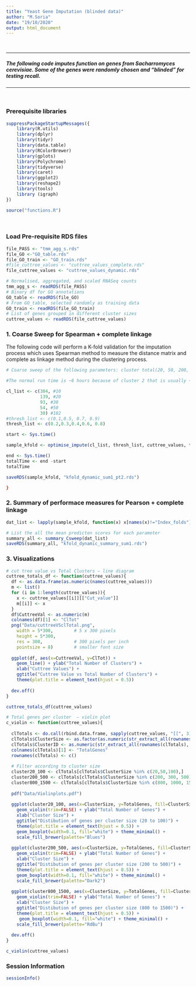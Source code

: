 ```yaml
---
title: "Yeast Gene Imputation (blinded data)"
author: "M.Soria"
date: "19/10/2020"
output: html_document
---
```

</br>

***

##### The following code imputes function on genes from Sacharromyces cerevisiae. Some of the genes were randomly chosen and "blinded" for testing recall.
***

</br>

### Prerequisite libraries
```r
suppressPackageStartupMessages({
    library(R.utils)
    library(dplyr)
    library(tidyr)
    library(data.table)
    library(RColorBrewer)
    library(gplots)
    library(Polychrome)
    library(tidyverse)
    library(caret)
    library(ggplot2)
    library(reshape2)
    library(tools)
    library (igraph)
})

source("functions.R")

```
</br>

### Load Pre-requisite RDS files 
```r
file_PASS <- "tmm_agg_s.rds"
file_GO <-"GO_table.rds"
file_GO_train <- "GO_train.rds"
#file_cuttree_values <- "cuttree_values_complete.rds"
file_cuttree_values <- "cuttree_values_dynamic.rds"

# Normalised, aggregated, and scaled RNASeq counts
tmm_agg_s <- readRDS(file_PASS)
# Binary df for GO annotations 
GO_table <- readRDS(file_GO)
# From GO_table, selected randomly as training data
GO_train <- readRDS(file_GO_train)
# List of genes grouped in different cluster sizes
cuttree_values <- readRDS(file_cuttree_values)
```

### 1. Coarse Sweep for Spearman + complete linkage 
The following code will perform a K-fold validation for the imputation process which uses Spearman method to measure the distance matrix and complete as linkage method during the clustering process. 

```r
# Coarse sweep of the following parameters: cluster total(20, 50, 200, 500) and threshold (0.1, 0.4, 0.8)

#The normal run time is ~6 hours because of cluster 2 that is usually ~2000 genes

cl_list <- c(304, #10
             139, #20
             93, #30
             54, #50
             30) #102
#thresh_list <- c(0.1,0.5, 0.7, 0.9)
thresh_list <- c(0.2,0.3,0.4,0.6, 0.8)

start <- Sys.time()

sample_kfold <- optimise_impute(cl_list, thresh_list, cuttree_values, tmm_agg_s, GO_train)

end <- Sys.time()
totalTime <- end -start
totalTime

saveRDS(sample_kfold, "kfold_dynamic_sum1_pt2.rds")

}

```

### 2. Summary of performace measures for Pearson + complete linkage

```r

dat_list <- lapply(sample_kfold, function(x) x[names(x)!="Index_folds"])

# List the all the mean predicton scores for each parameter 
summary_all <- summary_Csweep(dat_list)
saveRDS(summary_all, "kfold_dynamic_summary_sum1.rds")

```

### 3. Visualizations

```r

# cut tree value vs Total Clusters – line diagram
cuttree_totals_df <- function(cuttree_values){
  df <- as.data.frame(as.numeric(names(cuttree_values)))
  m <- list()
  for (i in 1:length(cuttree_values)){
    x <- cuttree_values[[i]][["Cut_value"]]
    m[[i]] <- x
  }
  df$CuttreeVal <- as.numeric(m)
  colnames(df)[1] <- "ClTot"
  png("Data/cuttreeVSclTotal.png",
    width = 5*300,        # 5 x 300 pixels
    height = 5*300,
    res = 300,            # 300 pixels per inch
    pointsize = 8)        # smaller font size
  
  ggplot(df, aes(x=CuttreeVal, y=ClTot)) +
    geom_line() + ylab("Total Number of Clusters") +
    xlab("Cuttree Values") +
    ggtitle("Cuttree Value vs Total Number of Clusters") +
    theme(plot.title = element_text(hjust = 0.5))
  
  dev.off()
}

cuttree_totals_df(cuttree_values)

# Total genes per cluster  – violin plot
c_violin <- function(cuttree_values){
  
  clTotals <- do.call(rbind.data.frame, sapply(cuttree_values, "[[", 3))
  clTotals$ClusterSize <- as.factor(as.numeric(str_extract_all(rownames(clTotals), "^[:digit:]*(?=.)")))
  clTotals$ClusterID <- as.numeric(str_extract_all(rownames(clTotals), "(?=.)\\d+$"))
  colnames(clTotals)[1] <- "TotalGenes"
  rownames(clTotals) <- c()
  
  # Filter according to cluster size
  cluster20_100 <- clTotals[clTotals$ClusterSize %in% c(20,50,100),]
  cluster200_500 <- clTotals[clTotals$ClusterSize %in% c(200, 300, 500),]
  cluster800_1500 <- clTotals[clTotals$ClusterSize %in% c(800, 1000, 1500),]
  
  pdf("Data/Violinplots.pdf")
  
  ggplot(cluster20_100, aes(x=ClusterSize, y=TotalGenes, fill=ClusterSize)) +
    geom_violin(trim=FALSE) + ylab("Total Number of Genes") +
    xlab("Cluster Size") +
    ggtitle("Distibution of genes per cluster size (20 to 100)") +
    theme(plot.title = element_text(hjust = 0.5)) +
    geom_boxplot(width=0.1, fill="white") + theme_minimal() +
    scale_fill_brewer(palette="Blues")
    
  ggplot(cluster200_500, aes(x=ClusterSize, y=TotalGenes, fill=ClusterSize)) +
    geom_violin(trim=FALSE) + ylab("Total Number of Genes") +
    xlab("Cluster Size") +
    ggtitle("Distibution of genes per cluster size (200 to 500)") +
    theme(plot.title = element_text(hjust = 0.5)) +
    geom_boxplot(width=0.1, fill="white") + theme_minimal() +
    scale_fill_brewer(palette="Dark2")
  
  ggplot(cluster800_1500, aes(x=ClusterSize, y=TotalGenes, fill=ClusterSize)) +
    geom_violin(trim=FALSE) + ylab("Total Number of Genes") +
    xlab("Cluster Size") +
    ggtitle("Distibution of genes per cluster size (800 to 1500)") +
    theme(plot.title = element_text(hjust = 0.5)) +
     geom_boxplot(width=0.1, fill="white") + theme_minimal() + 
    scale_fill_brewer(palette="RdBu")
  
  dev.off()
}

c_violin(cuttree_values) 


```

### Session Information 

```r
sessionInfo()
```
